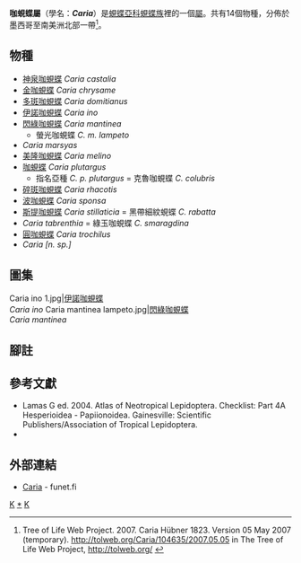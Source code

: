 {{NoteTA|G1=Butterfly}}
{{Automatic Taxobox
| taxon = Caria
| authority = Hübner, [1823]
| image = Red-bordered metalmark (Caria ino) male dorsal.jpg
| image_caption = [[伊諾咖蜆蝶|伊諾咖蜆蝶]]<br />''Caria ino''
| type_species = [[咖蜆蝶|克魯咖蜆蝶]]<br />''Caria colubris''
| type_species_authority = Hübner, [1823]
| subdivision_ranks = 物種
| subdivision = 共14種，詳閱正文。
| synonyms =
}}

'''咖蜆蝶屬'''（學名：'''''Caria'''''）是[[蜆蝶亞科|蜆蝶亞科]][[蜆蝶族|蜆蝶族]]裡的一個[[屬|屬]]。共有14個物種，分佈於墨西哥至南美洲北部一帶<ref>Tree of Life Web Project. 2007. Caria Hübner 1823. Version 05 May 2007 (temporary). http://tolweb.org/Caria/104635/2007.05.05 {{Wayback|url=http://tolweb.org/Caria/104635/2007.05.05 |date=20200922052341 }} in The Tree of Life Web Project, http://tolweb.org/ {{Wayback|url=http://tolweb.org/ |date=20110515100516 }} {{en}}</ref>。

== 物種 ==
* [[神泉咖蜆蝶|神泉咖蜆蝶]] ''Caria castalia''
* [[金咖蜆蝶|金咖蜆蝶]] ''Caria chrysame''
* [[多斑咖蜆蝶|多斑咖蜆蝶]] ''Caria domitianus''
* [[伊諾咖蜆蝶|伊諾咖蜆蝶]] ''Caria ino''
* [[閃綠咖蜆蝶|閃綠咖蜆蝶]] ''Caria mantinea''
** 螢光咖蜆蝶 ''C. m. lampeto''
* ''Caria marsyas''
* [[美隆咖蜆蝶|美隆咖蜆蝶]] ''Caria melino''
* [[咖蜆蝶|咖蜆蝶]] ''Caria plutargus''
** 指名亞種 ''C. p. plutargus'' = 克魯咖蜆蝶 ''C. colubris''
* [[碎斑咖蜆蝶|碎斑咖蜆蝶]] ''Caria rhacotis''
* [[波咖蜆蝶|波咖蜆蝶]] ''Caria sponsa''
* [[斯提咖蜆蝶|斯提咖蜆蝶]] ''Caria stillaticia'' = 黑帶細紋蜆蝶 ''C. rabatta''
* ''Caria tabrenthia'' = 綠玉咖蜆蝶 ''C. smaragdina''
* [[圓咖蜆蝶|圓咖蜆蝶]] ''Caria trochilus''
* ''Caria [n. sp.]''

== 圖集 ==
<gallery>
Caria ino 1.jpg|[[伊諾咖蜆蝶|伊諾咖蜆蝶]]<br />''Caria ino''
Caria mantinea lampeto.jpg|[[閃綠咖蜆蝶|閃綠咖蜆蝶]]<br />''Caria mantinea''
</gallery>

== 腳註 ==
{{reflist}}

== 參考文獻 ==
{{Commons category|Caria (Riodinidae)}}
* Lamas G ed. 2004. Atlas of Neotropical Lepidoptera. Checklist: Part 4A Hesperioidea - Papiionoidea. Gainesville: Scientific Publishers/Association of Tropical Lepidoptera.
* {{Cite book | author = 寿建新, 周尧, 李宇飞 | title = 世界蝴蝶分類名錄 | location = 中國 | publisher = 陝西科學技術出版社 | date = 2006-04-01 | ISBN = 9787536936768}}

== 外部連結 ==
* [http://ftp.funet.fi/pub/sci/bio/life/insecta/lepidoptera/ditrysia/papilionoidea/riodinidae/caria/ Caria] - funet.fi

{{蜆蝶亞科}}
{{taxonbar}}
[[Category:_1823年描述的分类群|K]]
[[Category:咖蜆蝶屬|*]]
[[Category:蜆蝶族|K]]